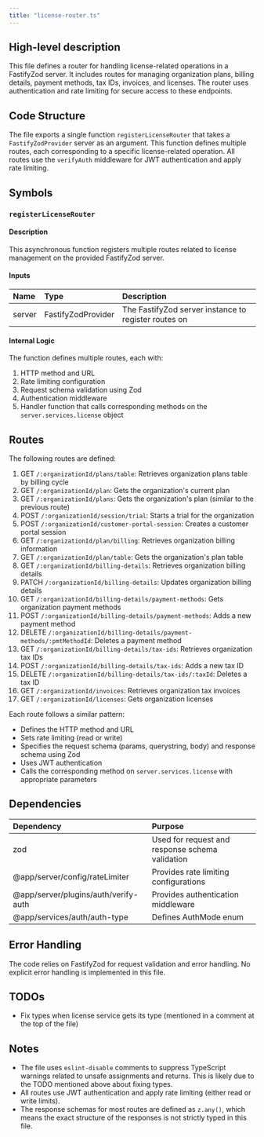 ```yaml
---
title: "license-router.ts"
---
```


## High-level description
This file defines a router for handling license-related operations in a FastifyZod server. It includes routes for managing organization plans, billing details, payment methods, tax IDs, invoices, and licenses. The router uses authentication and rate limiting for secure access to these endpoints.

## Code Structure
The file exports a single function `registerLicenseRouter` that takes a `FastifyZodProvider` server as an argument. This function defines multiple routes, each corresponding to a specific license-related operation. All routes use the `verifyAuth` middleware for JWT authentication and apply rate limiting.

## Symbols

### `registerLicenseRouter`
#### Description
This asynchronous function registers multiple routes related to license management on the provided FastifyZod server.

#### Inputs
| Name | Type | Description |
|:-----|:-----|:------------|
| server | FastifyZodProvider | The FastifyZod server instance to register routes on |

#### Internal Logic
The function defines multiple routes, each with:
1. HTTP method and URL
2. Rate limiting configuration
3. Request schema validation using Zod
4. Authentication middleware
5. Handler function that calls corresponding methods on the `server.services.license` object

## Routes
The following routes are defined:

1. GET `/:organizationId/plans/table`: Retrieves organization plans table by billing cycle
2. GET `/:organizationId/plan`: Gets the organization's current plan
3. GET `/:organizationId/plans`: Gets the organization's plan (similar to the previous route)
4. POST `/:organizationId/session/trial`: Starts a trial for the organization
5. POST `/:organizationId/customer-portal-session`: Creates a customer portal session
6. GET `/:organizationId/plan/billing`: Retrieves organization billing information
7. GET `/:organizationId/plan/table`: Gets the organization's plan table
8. GET `/:organizationId/billing-details`: Retrieves organization billing details
9. PATCH `/:organizationId/billing-details`: Updates organization billing details
10. GET `/:organizationId/billing-details/payment-methods`: Gets organization payment methods
11. POST `/:organizationId/billing-details/payment-methods`: Adds a new payment method
12. DELETE `/:organizationId/billing-details/payment-methods/:pmtMethodId`: Deletes a payment method
13. GET `/:organizationId/billing-details/tax-ids`: Retrieves organization tax IDs
14. POST `/:organizationId/billing-details/tax-ids`: Adds a new tax ID
15. DELETE `/:organizationId/billing-details/tax-ids/:taxId`: Deletes a tax ID
16. GET `/:organizationId/invoices`: Retrieves organization tax invoices
17. GET `/:organizationId/licenses`: Gets organization licenses

Each route follows a similar pattern:
- Defines the HTTP method and URL
- Sets rate limiting (read or write)
- Specifies the request schema (params, querystring, body) and response schema using Zod
- Uses JWT authentication
- Calls the corresponding method on `server.services.license` with appropriate parameters

## Dependencies
| Dependency | Purpose |
|:-----------|:--------|
| zod | Used for request and response schema validation |
| @app/server/config/rateLimiter | Provides rate limiting configurations |
| @app/server/plugins/auth/verify-auth | Provides authentication middleware |
| @app/services/auth/auth-type | Defines AuthMode enum |

## Error Handling
The code relies on FastifyZod for request validation and error handling. No explicit error handling is implemented in this file.

## TODOs
- Fix types when license service gets its type (mentioned in a comment at the top of the file)

## Notes
- The file uses `eslint-disable` comments to suppress TypeScript warnings related to unsafe assignments and returns. This is likely due to the TODO mentioned above about fixing types.
- All routes use JWT authentication and apply rate limiting (either read or write limits).
- The response schemas for most routes are defined as `z.any()`, which means the exact structure of the responses is not strictly typed in this file.